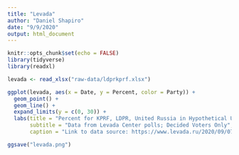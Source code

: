 ```yaml
---
title: "Levada"
author: "Daniel Shapiro"
date: "9/9/2020"
output: html_document
---
```


```r
knitr::opts_chunk$set(echo = FALSE)
library(tidyverse)
library(readxl)
```

```r
levada <- read_xlsx("raw-data/ldprkprf.xlsx")
```

```r
ggplot(levada, aes(x = Date, y = Percent, color = Party)) +
  geom_point() +
  geom_line() +
  expand_limits(y = c(0, 30)) +
  labs(title = "Percent for KPRF, LDPR, United Russia in Hypothetical Upcoming Election",
       subtitle = "Data from Levada Center polls; Decided Voters Only", 
       caption = "Link to data source: https://www.levada.ru/2020/09/07/elektoralnye-rejtingi-partij-4/")

ggsave("levada.png")
```

